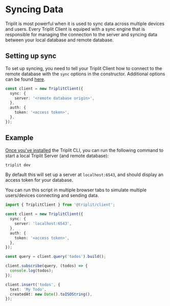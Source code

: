 # Syncing Data

Triplit is most powerful when it is used to sync data across multiple devices and users. Every Triplit Client is equiped with a sync engine that is responsible for managing the connection to the server and syncing data between your local database and remote database.

## Setting up sync

To set up syncing, you need to tell your Triplit Client how to connect to the remote database with the `sync` options in the constructor. Additional options can be found [here](/client-options).

```typescript
const client = new TriplitClient({
  sync: {
    server: '<remote database origin>',
  },
  auth: {
    token: '<access token>',
  },
});
```

## Example

[Once you've installed](/getting-started) the Triplit CLI, you can run the following command to start a local Triplit Server (and remote database):

```bash
triplit dev
```

By default this will set up a server at `localhost:6543`, and should display an access token for your database.

You can run this script in multiple browser tabs to simulate multiple users/devices connecting and sending data.

```typescript
import { TriplitClient } from '@triplit/client';

const client = new TriplitClient({
  sync: {
    server: 'localhost:6543',
  },
  auth: {
    token: '<access token>',
  },
});

const query = client.query('todos').build();

client.subscribe(query, (todos) => {
  console.log(todos);
});

client.insert('todos', {
  text: 'My Todo',
  createdAt: new Date().toISOString(),
});
```
